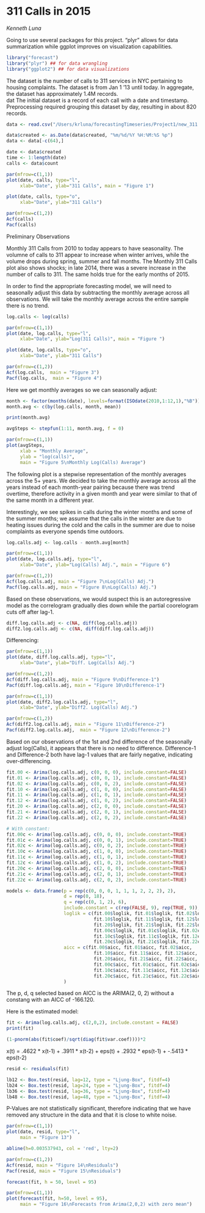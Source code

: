 311 Calls in 2015 
==========
*Kenneth Luna*

Going to use several packages for this project.  "plyr" allows for data summarization while ggplot improves on visualization capabilities. 

```r
library("forecast")
library("plyr") ## for data wrangling 
library("ggplot2") ## for data visualizations 
```

The dataset is the number of calls to 311 services in NYC pertaining to housing complaints.  The dataset is from Jan 1 '13 until today.  In aggregate, the dataset has approximately 1.4M records.  
dat
The initial dataset is a record of each call with a date and timestamp.  Preprocessing required grouping this dataset by day, resulting in about 820 records.  

```r
data <- read.csv("/Users/krluna/forecastingTimeseries/Project1/new_311.csv")

data$created <- as.Date(data$created, "%m/%d/%Y %H:%M:%S %p")
data <- data[-c(64),]

date <- data$created
time <- 1:length(date)
calls <- data$count
```


```r

par(mfrow=c(1,1))
plot(date, calls, type="l",
     xlab="Date", ylab="311 Calls", main = "Figure 1")

plot(date, calls, type="o",
     xlab="Date", ylab="311 Calls")

par(mfrow=c(1,2))
Acf(calls)
Pacf(calls)
```

Preliminary Observations 

Monthly 311 Calls from 2010 to today appears to have seasonality.  The volumne of calls to 311 appear to increase when winter arrives, while the volume drops during spring, summer and fall months.  The Monthly 311 Calls plot also shows shocks; in late 2014, there was a severe increase in the number of calls to 311.  The same holds true for the early months of 2015.  

In order to find the appropriate forecasting model, we will need to seasonally adjust this data by subtracting the monthly average across all observations.  We will take the monthly average across the entire sample there is no trend.  

```r

log.calls <- log(calls)

par(mfrow=c(1,1))
plot(date, log.calls, type="l",
     xlab="Date", ylab="Log(311 Calls)", main = "Figure ")

plot(date, log.calls, type="o",
     xlab="Date", ylab="311 Calls")

par(mfrow=c(1,2))
Acf(log.calls,  main = "Figure 3")
Pacf(log.calls,  main = "Figure 4")
```


Here we get monthly averages so we can seasonally adjust: 

```r
month <- factor(months(date), levels=format(ISOdate(2010,1:12,1),"%B"))
month.avg <- c(by(log.calls, month, mean))

print(month.avg)

avgSteps <- stepfun(1:11, month.avg, f = 0)

par(mfrow=c(1,1))
plot(avgSteps, 
     xlab = "Monthly Average", 
     ylab = "log(calls)", 
     main = "Figure 5\nMonthly Log(Calls) Average")
```

The following plot is a stepwise representation of the monthly averages across the 5+ years.  We decided to take the monthly average across all the years instead of each month-year pairing because there was trend overtime, therefore activity in a given month and year were similar to that of the same month in a different year.

Interestingly, we see spikes in calls during the winter months and some of the summer months; we assume that the calls in the winter are due to heating issues during the cold and the calls in the summer are due to noise complaints as everyone spends time outdoors.  

```r
log.calls.adj <- log.calls - month.avg[month]

par(mfrow=c(1,1))
plot(date, log.calls.adj, type="l",
     xlab="Date", ylab="Log(Calls) Adj.", main = "Figure 6")

par(mfrow=c(1,2))
Acf(log.calls.adj, main = "Figure 7\nLog(Calls) Adj.")
Pacf(log.calls.adj, main = "Figure 8\nLog(Calls) Adj.")
```

Based on these observations, we would suspect this is an autoregressive model as the correlogram gradually dies down while the partial coorelogram cuts off after lag-1.  

```r
diff.log.calls.adj <- c(NA, diff(log.calls.adj))
diff2.log.calls.adj <- c(NA, diff(diff.log.calls.adj))
```

Differencing: 

```r
par(mfrow=c(1,1))
plot(date, diff.log.calls.adj, type="l",
     xlab="Date", ylab="Diff. Log(Calls) Adj.")

par(mfrow=c(1,2))
Acf(diff.log.calls.adj, main = "Figure 9\nDifference-1")
Pacf(diff.log.calls.adj, main = "Figure 10\nDifference-1")
```

```r
par(mfrow=c(1,1))
plot(date, diff2.log.calls.adj, type="l",
     xlab="Date", ylab="Diff2. Log(Calls) Adj.")

par(mfrow=c(1,2))
Acf(diff2.log.calls.adj, main = "Figure 11\nDifference-2")
Pacf(diff2.log.calls.adj,  main = "Figure 12\nDifference-2")
```

Based on our observations of the 1st and 2nd difference of the seasonally adjust log(Calls), it appears that there is no need to difference.  Difference-1 and Difference-2 both have lag-1 values that are fairly negative, indicating over-differencing.  

```r

fit.00 <- Arima(log.calls.adj, c(0, 0, 0), include.constant=FALSE)
fit.01 <- Arima(log.calls.adj, c(0, 0, 1), include.constant=FALSE)
fit.02 <- Arima(log.calls.adj, c(0, 0, 2), include.constant=FALSE)
fit.10 <- Arima(log.calls.adj, c(1, 0, 0), include.constant=FALSE)
fit.11 <- Arima(log.calls.adj, c(1, 0, 1), include.constant=FALSE)
fit.12 <- Arima(log.calls.adj, c(1, 0, 2), include.constant=FALSE)
fit.20 <- Arima(log.calls.adj, c(2, 0, 0), include.constant=FALSE)
fit.21 <- Arima(log.calls.adj, c(2, 0, 1), include.constant=FALSE)
fit.22 <- Arima(log.calls.adj, c(2, 0, 2), include.constant=FALSE)

# With constant:
fit.00c <- Arima(log.calls.adj, c(0, 0, 0), include.constant=TRUE)
fit.01c <- Arima(log.calls.adj, c(0, 0, 1), include.constant=TRUE)
fit.02c <- Arima(log.calls.adj, c(0, 0, 2), include.constant=TRUE)
fit.10c <- Arima(log.calls.adj, c(1, 0, 0), include.constant=TRUE)
fit.11c <- Arima(log.calls.adj, c(1, 0, 1), include.constant=TRUE)
fit.12c <- Arima(log.calls.adj, c(1, 0, 2), include.constant=TRUE)
fit.20c <- Arima(log.calls.adj, c(2, 0, 0), include.constant=TRUE)
fit.21c <- Arima(log.calls.adj, c(2, 0, 1), include.constant=TRUE)
fit.22c <- Arima(log.calls.adj, c(2, 0, 2), include.constant=TRUE)

models <- data.frame(p = rep(c(0, 0, 0, 1, 1, 1, 2, 2, 2), 2),
                     d = rep(0, 18),
                     q = rep(c(0, 1, 2), 6),
                     include.constant = c(rep(FALSE, 9), rep(TRUE, 9)),
                     loglik = c(fit.00$loglik, fit.01$loglik, fit.02$loglik,
                                fit.10$loglik, fit.11$loglik, fit.12$loglik,
                                fit.20$loglik, fit.21$loglik, fit.22$loglik,
                                fit.00c$loglik, fit.01c$loglik, fit.02c$loglik,
                                fit.10c$loglik, fit.11c$loglik, fit.12c$loglik,
                                fit.20c$loglik, fit.21c$loglik, fit.22c$loglik),
                     aicc = c(fit.00$aicc, fit.01$aicc, fit.02$aicc,
                                fit.10$aicc, fit.11$aicc, fit.12$aicc,
                                fit.20$aicc, fit.21$aicc, fit.22$aicc,
                                fit.00c$aicc, fit.01c$aicc, fit.02c$aicc,
                                fit.10c$aicc, fit.11c$aicc, fit.12c$aicc,
                                fit.20c$aicc, fit.21c$aicc, fit.22c$aicc)
                     )
```

The p, d, q selected based on AICC is the ARIMA(2, 0, 2) without a constang with an AICC of -166.120. 

Here is the estimated model: 
```r

fit <- Arima(log.calls.adj, c(2,0,2), include.constant = FALSE)
print(fit)

(1-pnorm(abs(fit$coef)/sqrt(diag(fit$var.coef))))*2

```

x(t) = .4622 * x(t-1) + .3911 * x(t-2) + eps(t) + .2932 * eps(t-1) + -.5413 * eps(t-2)

```r

resid <- residuals(fit)

lb12 <- Box.test(resid, lag=12, type = "Ljung-Box", fitdf=4)
lb24 <- Box.test(resid, lag=24, type = "Ljung-Box", fitdf=4)
lb36 <- Box.test(resid, lag=36, type = "Ljung-Box", fitdf=4)
lb48 <- Box.test(resid, lag=48, type = "Ljung-Box", fitdf=4)

```


P-Values are not statistically significant, therefore indicating that we have removed any structure in the data and that it is close to white noise.  

```r
par(mfrow=c(1,1))
plot(date, resid, type="l",
     main = "Figure 13")

abline(h=0.003537943, col = 'red', lty=2)

par(mfrow=c(1,2))
Acf(resid, main = "Figure 14\nResiduals")
Pacf(resid, main = "Figure 15\nResiduals")
```


```r

forecast(fit, h = 50, level = 95)

```


```r
par(mfrow=c(1,1))
plot(forecast(fit, h=50, level = 95),
     main = "Figure 16\nForecasts from Arima(2,0,2) with zero mean")
```


